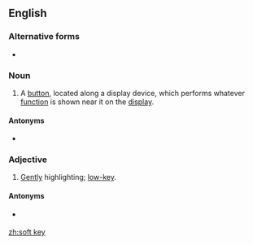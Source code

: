 ==English==

===Alternative forms===
* {{l|en|softkey}}

===Noun===
{{en-noun|head=[[soft]] [[key]]}}
{{wikipedia}}
# {{label|en|electronics}} A [[button]], located along a display device, which performs whatever [[function]] is shown near it on the [[display]].

====Antonyms====
* {{sense|a button}} {{l|en|hard key}}

===Adjective===
{{en-adj|-}}

# {{label|en|film|of lighting}} [[gentle|Gently]] highlighting; [[low-key]].

====Antonyms====
* {{sense|kind of lighting}} {{l|en|high key}}

[[zh:soft key]]